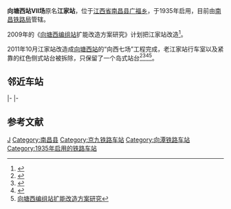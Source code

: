 {{Distinguish|姜家站}}
{{Infobox China railway station 
|车站名称 = 向塘西站Ⅶ场
|其他名称=向西七场
|英文名称 = Jiangjia Railway Station
|车站代码 = 32930<ref>{{cite book|title=中华人民共和国铁路车站代码（GB/T 10302-2010）|publisher=中国标准出版社|year=2010|isbn=155066140495|ignore-isbn-error=true|pages=17}}</ref>
|电报码 = JAG
|拼音码 = JJI
|address = 江西省南昌县广福乡
|坐标 = {{coord|28|22|06|N|115|56|01|E|type:landmark|display=inline,title}}
|车站等级 = 四等站
|线路 = [[京九铁路|京九铁路]]、[[向潭铁路|向潭铁路]]、<br />[[向乐铁路|向乐铁路]]
|former=江家站
}}
'''向塘西站Ⅶ场'''原名'''江家站'''，位于[[江西省|江西省]][[南昌县|南昌县]][[广福乡|广福乡]]，于1935年启用，目前由[[南昌铁路局|南昌铁路局]]管辖。

2009年的《[[向塘西站|向塘西编组站]]扩能改造方案研究》计划把江家站改造<ref>{{Cite web |url=http://www.cnki.com.cn/Article/CJFDTOTAL-TDGC200904017.htm |title=向塘西编组站扩能改造方案研究 |access-date=2014-07-25 |archive-date=2019-06-12 |archive-url=https://web.archive.org/web/20190612131710/http://www.cnki.com.cn/Article/CJFDTOTAL-TDGC200904017.htm |dead-url=no }}</ref>。

2011年10月江家站改造成[[向塘西站|向塘西站]]的“向西七场”工程完成，老江家站行车室以及紧靠的红色侧式站台被拆除，只保留了一个岛式站台<ref>{{Cite web |url=http://news.sina.com.cn/c/2011-10-27/213723373862.shtml |title=历时三年南昌铁路枢纽扩能改造完成 |access-date=2013-10-23 |archive-date=2019-06-10 |archive-url=https://web.archive.org/web/20190610015706/http://news.sina.com.cn/c/2011-10-27/213723373862.shtml |dead-url=no }}</ref><ref>{{Cite web |url=http://www.nctlj.com.cn/show.aspx?TID=599 |title=向塘西站新建七场开通 郭竹学到现场检查指导 |access-date=2013-10-23 |archive-url=https://web.archive.org/web/20140819083508/http://www.nctlj.com.cn/show.aspx?TID=599 |archive-date=2014-08-19 |dead-url=yes }}</ref><ref>{{Cite web |url=http://www.tcjl.com.cn/225-650-1020.aspx |title=南昌枢纽电气化改造工程江家车站顺利开通 |access-date=2013-10-23 |archive-date=2015-09-24 |archive-url=https://web.archive.org/web/20150924113446/http://www.tcjl.com.cn/225-650-1020.aspx |dead-url=yes }}</ref><ref>[http://wenku.baidu.com/link?url=4BekolQ4WY7WLilvULb9l3lRIjyFmbRca0tUOw4sLwa1T5N66_ufS63mAd9D7oFq4PKSUUIq0X4VjZ8j41jEad8gb2PYBzlVVGAluc_Yboi 向塘西编组站扩能改造方案研究]</ref>。

==邻近车站==
{{start rail box|[[中国铁路|中国铁路]]}}
{{s-inop|[[向塘西站|向塘西站]]|京九线{{站|北京西}}方向<br />向潭线、向乐线本线起点|rows=3}}
{{s-line|[[京九铁路|京九铁路]]<br />← 8km 向西七场 9km →}}
{{s-inop|[[三江镇站|三江镇站]]|京九线{{站|常平}}方向<br />向乐线{{站|江边村}}方向|rows=2}}
|-
{{s-line|[[向乐铁路|向乐铁路]]<br />← 8km 向西七场 9km →}}
|-
{{s-line|[[向潭铁路|向潭铁路]]<br />← 8km 向西七场 5km →}}
{{s-inop|[[潭岗站|潭岗站]]|本线终点<br />沪昆线{{站|昆明}}方向}}
{{end box}}

== 参考文献 ==
{{Reflist|colwidth=30em}}

{{京九铁路}}
{{向潭铁路}}
{{向乐铁路}}
{{China-rail-stub}}

[[Category:南昌市铁路车站|J]]
[[Category:南昌县|Category:南昌县]]
[[Category:京九铁路车站|Category:京九铁路车站]]
[[Category:向潭铁路车站|Category:向潭铁路车站]]
[[Category:1935年启用的铁路车站|Category:1935年启用的铁路车站]]
